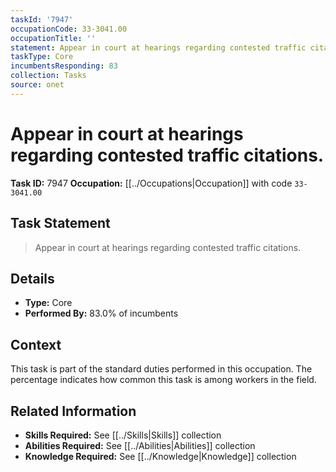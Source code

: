 ```yaml
---
taskId: '7947'
occupationCode: 33-3041.00
occupationTitle: ''
statement: Appear in court at hearings regarding contested traffic citations.
taskType: Core
incumbentsResponding: 83
collection: Tasks
source: onet
---
```

# Appear in court at hearings regarding contested traffic citations.

**Task ID:** 7947
**Occupation:** [[../Occupations|Occupation]] with code `33-3041.00`

## Task Statement

> Appear in court at hearings regarding contested traffic citations.

## Details

- **Type:** Core
- **Performed By:** 83.0% of incumbents

## Context

This task is part of the standard duties performed in this occupation. The percentage indicates how common this task is among workers in the field.

## Related Information

- **Skills Required:** See [[../Skills|Skills]] collection
- **Abilities Required:** See [[../Abilities|Abilities]] collection
- **Knowledge Required:** See [[../Knowledge|Knowledge]] collection
